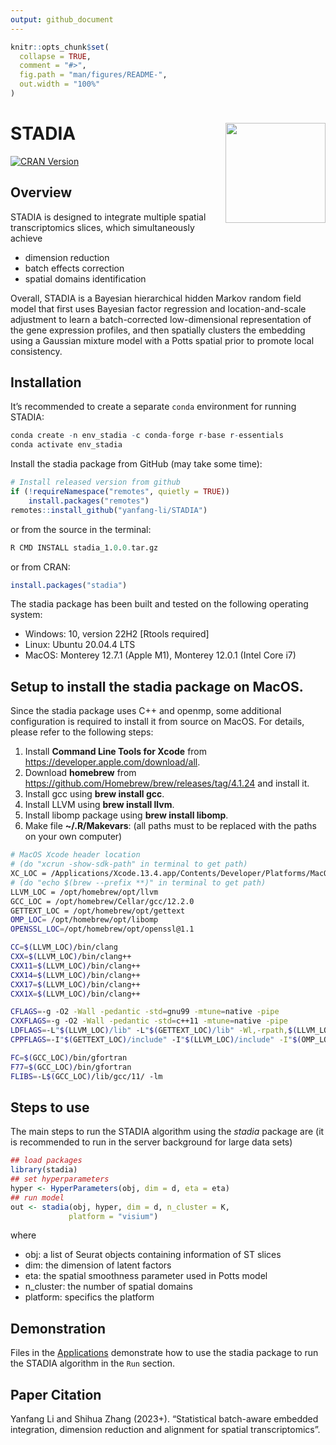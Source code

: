 ```yaml
---
output: github_document
---
```


<!-- README.md is generated from README.Rmd. Please edit that file -->

```r
knitr::opts_chunk$set(
  collapse = TRUE,
  comment = "#>",
  fig.path = "man/figures/README-",
  out.width = "100%"
)
```

# STADIA <img src="man/figures/logo.png" align="right" width="160" />
  
<!--[![R-CMD-check](https://github.com/yanfang-li/stadia/actions/workflows/R-CMD-check.yaml/badge.svg)](https://github.com/yanfang-li/stadia/actions/workflows/R-CMD-check.yaml)
<!-- [![Codecov test coverage](https://codecov.io/gh/yanfang-li/stadia/branch/master/graph/badge.svg)](https://app.codecov.io/gh/yanfang-li/stadia?branch=master) -->
[![CRAN Version](https://www.r-pkg.org/badges/version/stadia)](https://cran.r-project.org/package=stadia)


## Overview 

STADIA is designed to integrate multiple spatial transcriptomics slices, which simultaneously achieve  

- dimension reduction
- batch effects correction
- spatial domains identification

Overall, STADIA is a Bayesian hierarchical hidden Markov random field model that first uses Bayesian factor regression and location-and-scale adjustment to learn a batch-corrected low-dimensional representation of the gene expression profiles, and then spatially clusters the embedding using a Gaussian mixture model with a Potts spatial prior to promote local consistency.

## Installation

<!-- Install the released version of stadia R package from CRAN:

```r
# Install released version from CRAN
install.packages("stadia")
```

or install the development version from GitHub with:-->


It's recommended to create a separate `conda` environment for running STADIA:
```r
conda create -n env_stadia -c conda-forge r-base r-essentials
conda activate env_stadia
```

<!-- First, make sure all dependencies are available: -->

<!-- ```{r, eval=FALSE} -->
<!-- dependencies <- c('Seurat','mclust','irlba','mombf','progress','Rcpp','BiocSingular','BiocParallel','BiocNeighbors','RcppArmadillo','RcppDist') -->

<!-- ap <- available.packages() -->
<!-- install.packages(dependencies[!(dependencies %in% row.names(installed.packages())) & (dependencies %in% row.names(ap))]) -->

<!-- if (!requireNamespace("BiocManager", quietly = TRUE)) -->
<!--     install.packages("BiocManager") -->
<!-- BiocManager::install(dependencies[!(dependencies %in% row.names(installed.packages())) & !(dependencies %in% row.names(ap))]) -->
<!-- ``` -->

Install the stadia package from GitHub (may take some time):

```r
# Install released version from github
if (!requireNamespace("remotes", quietly = TRUE))
    install.packages("remotes")
remotes::install_github("yanfang-li/STADIA")
```

or from the source in the terminal:

```r
R CMD INSTALL stadia_1.0.0.tar.gz
```

or from CRAN:
```r
install.packages("stadia")
```

The stadia package has been built and tested on the following operating system:

* Windows: 10, version 22H2 [Rtools required]
* Linux: Ubuntu 20.04.4 LTS 
* MacOS: Monterey 12.7.1 (Apple M1), Monterey 12.0.1 (Intel Core i7)

##  Setup to install the stadia package on MacOS.

Since the stadia package uses C++ and openmp, some additional configuration is required 
to install it from source on MacOS. For details, please refer to 
the following steps: 

1. Install **Command Line Tools for Xcode** from [https://developer.apple.com/download/all](https://developer.apple.com/download/all).
2. Download **homebrew** from [https://github.com/Homebrew/brew/releases/tag/4.1.24](https://github.com/Homebrew/brew/releases/tag/4.1.24) and install it.
3. Install gcc using **brew install gcc**.
4. Install LLVM using **brew install llvm**.
5. Install libomp package using **brew install libomp**.
6. Make file **~/.R/Makevars**: (all paths must to be replaced with the paths 
on your own computer)

```bash
# MacOS Xcode header location
# (do "xcrun -show-sdk-path" in terminal to get path)
XC_LOC = /Applications/Xcode.13.4.app/Contents/Developer/Platforms/MacOSX.platform/Developer/SDKs/MacOSX.sdk
# (do "echo $(brew --prefix **)" in terminal to get path)
LLVM_LOC = /opt/homebrew/opt/llvm
GCC_LOC = /opt/homebrew/Cellar/gcc/12.2.0
GETTEXT_LOC = /opt/homebrew/opt/gettext
OMP_LOC= /opt/homebrew/opt/libomp
OPENSSL_LOC=/opt/homebrew/opt/openssl@1.1

CC=$(LLVM_LOC)/bin/clang
CXX=$(LLVM_LOC)/bin/clang++
CXX11=$(LLVM_LOC)/bin/clang++
CXX14=$(LLVM_LOC)/bin/clang++
CXX17=$(LLVM_LOC)/bin/clang++
CXX1X=$(LLVM_LOC)/bin/clang++

CFLAGS=-g -O2 -Wall -pedantic -std=gnu99 -mtune=native -pipe
CXXFLAGS=-g -O2 -Wall -pedantic -std=c++11 -mtune=native -pipe
LDFLAGS=-L"$(LLVM_LOC)/lib" -L"$(GETTEXT_LOC)/lib" -Wl,-rpath,$(LLVM_LOC)/lib --sysroot="$(XC_LOC)" -lomp -L"$(OPENSSL_LOC)/lib"
CPPFLAGS=-I"$(GETTEXT_LOC)/include" -I"$(LLVM_LOC)/include" -I"$(OMP_LOC)/include" -isysroot "$(XC_LOC)" -Xclang -fopenmp -I"$(OPENSSL_LOC)/include"

FC=$(GCC_LOC)/bin/gfortran
F77=$(GCC_LOC)/bin/gfortran
FLIBS=-L$(GCC_LOC)/lib/gcc/11/ -lm
```

## Steps to use

The main steps to run the STADIA algorithm using the *stadia* package are (it is recommended 
to run in the server background for large data sets)

```r
## load packages
library(stadia)
## set hyperparameters
hyper <- HyperParameters(obj, dim = d, eta = eta)
## run model
out <- stadia(obj, hyper, dim = d, n_cluster = K, 
             platform = "visium")
```

where 

* obj: a list of Seurat objects containing information of ST slices
* dim: the dimension of latent factors
* eta: the spatial smoothness parameter used in Potts model
* n_cluster: the number of spatial domains 
* platform: specifics the platform 

## Demonstration

Files in the [Applications](https://yanfang-li.github.io/stadia/articles/stadia.html) demonstrate 
how to use the stadia package to run the STADIA algorithm in the `Run` section.

## Paper Citation

Yanfang Li and Shihua Zhang (2023+). "Statistical batch-aware embedded integration, dimension reduction and alignment for spatial transcriptomics".
